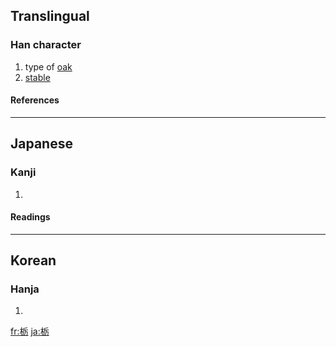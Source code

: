 ==Translingual==
===Han character===
{{Han char|rn=75|rad=木|as=05|sn=9|four=|canj=木竹一尸 (DHMS)}}
# type of [[oak]]
# [[stable]]
====References====
{{Han ref|kx=0521.121|dkj=14687|hdz=21185.041|uh=6803|ud=26627}}

----
==Japanese==
===Kanji===
{{ja-kanji|grade=|rs=木05}}
# {{defn|Japanese}} 
====Readings====
{{ja-readings|on=|kun=[[とち]] (tochi)}}

----
==Korean==
===Hanja===
{{ko-hanja|hangeul=[[회]]|eumhun=|rv=hoe|mr=hoe|y=hoy}}
# {{defn|Korean}}

[[fr:栃]]
[[ja:栃]]